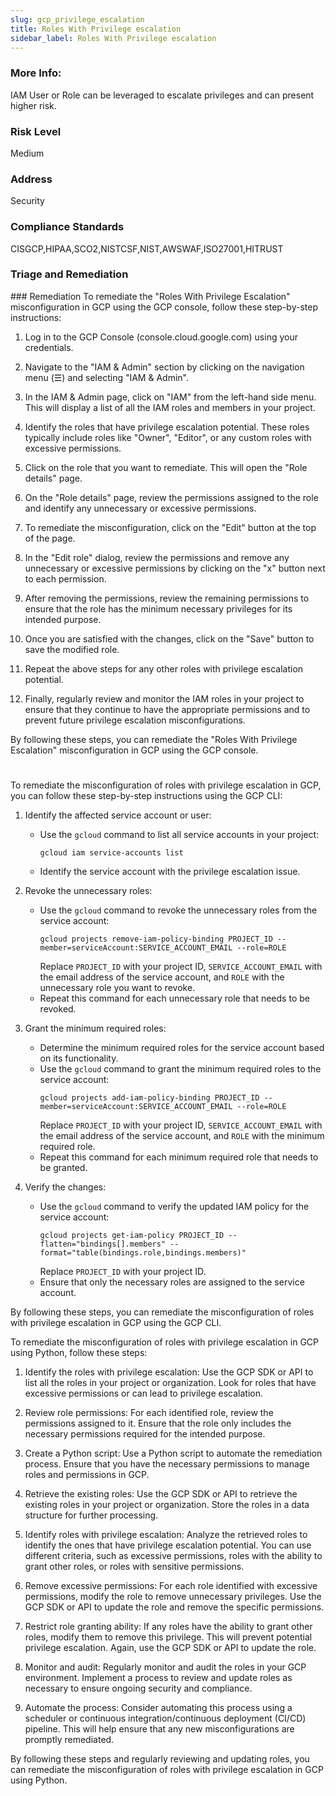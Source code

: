 ```yaml
---
slug: gcp_privilege_escalation
title: Roles With Privilege escalation
sidebar_label: Roles With Privilege escalation
---
```


### More Info:

IAM User or Role can be leveraged to escalate privileges and can present higher risk.

### Risk Level

Medium

### Address

Security

### Compliance Standards

CISGCP,HIPAA,SCO2,NISTCSF,NIST,AWSWAF,ISO27001,HITRUST

### Triage and Remediation
<Tabs>
<Tab title='Remediation'>
### Remediation

<AccordionGroup>
<Accordion title='Using Console' defaultOpen='true'>
To remediate the "Roles With Privilege Escalation" misconfiguration in GCP using the GCP console, follow these step-by-step instructions:

1. Log in to the GCP Console (console.cloud.google.com) using your credentials.

2. Navigate to the "IAM & Admin" section by clicking on the navigation menu (☰) and selecting "IAM & Admin".

3. In the IAM & Admin page, click on "IAM" from the left-hand side menu. This will display a list of all the IAM roles and members in your project.

4. Identify the roles that have privilege escalation potential. These roles typically include roles like "Owner", "Editor", or any custom roles with excessive permissions.

5. Click on the role that you want to remediate. This will open the "Role details" page.

6. On the "Role details" page, review the permissions assigned to the role and identify any unnecessary or excessive permissions.

7. To remediate the misconfiguration, click on the "Edit" button at the top of the page.

8. In the "Edit role" dialog, review the permissions and remove any unnecessary or excessive permissions by clicking on the "x" button next to each permission.

9. After removing the permissions, review the remaining permissions to ensure that the role has the minimum necessary privileges for its intended purpose.

10. Once you are satisfied with the changes, click on the "Save" button to save the modified role.

11. Repeat the above steps for any other roles with privilege escalation potential.

12. Finally, regularly review and monitor the IAM roles in your project to ensure that they continue to have the appropriate permissions and to prevent future privilege escalation misconfigurations.

By following these steps, you can remediate the "Roles With Privilege Escalation" misconfiguration in GCP using the GCP console.

#
</Accordion>

<Accordion title='Using CLI'>
To remediate the misconfiguration of roles with privilege escalation in GCP, you can follow these step-by-step instructions using the GCP CLI:

1. Identify the affected service account or user:
   - Use the `gcloud` command to list all service accounts in your project:
     ```
     gcloud iam service-accounts list
     ```
   - Identify the service account with the privilege escalation issue.

2. Revoke the unnecessary roles:
   - Use the `gcloud` command to revoke the unnecessary roles from the service account:
     ```
     gcloud projects remove-iam-policy-binding PROJECT_ID --member=serviceAccount:SERVICE_ACCOUNT_EMAIL --role=ROLE
     ```
     Replace `PROJECT_ID` with your project ID, `SERVICE_ACCOUNT_EMAIL` with the email address of the service account, and `ROLE` with the unnecessary role you want to revoke.
   - Repeat this command for each unnecessary role that needs to be revoked.

3. Grant the minimum required roles:
   - Determine the minimum required roles for the service account based on its functionality.
   - Use the `gcloud` command to grant the minimum required roles to the service account:
     ```
     gcloud projects add-iam-policy-binding PROJECT_ID --member=serviceAccount:SERVICE_ACCOUNT_EMAIL --role=ROLE
     ```
     Replace `PROJECT_ID` with your project ID, `SERVICE_ACCOUNT_EMAIL` with the email address of the service account, and `ROLE` with the minimum required role.
   - Repeat this command for each minimum required role that needs to be granted.

4. Verify the changes:
   - Use the `gcloud` command to verify the updated IAM policy for the service account:
     ```
     gcloud projects get-iam-policy PROJECT_ID --flatten="bindings[].members" --format="table(bindings.role,bindings.members)"
     ```
     Replace `PROJECT_ID` with your project ID.
   - Ensure that only the necessary roles are assigned to the service account.

By following these steps, you can remediate the misconfiguration of roles with privilege escalation in GCP using the GCP CLI.
</Accordion>

<Accordion title='Using Python'>
To remediate the misconfiguration of roles with privilege escalation in GCP using Python, follow these steps:

1. Identify the roles with privilege escalation: Use the GCP SDK or API to list all the roles in your project or organization. Look for roles that have excessive permissions or can lead to privilege escalation.

2. Review role permissions: For each identified role, review the permissions assigned to it. Ensure that the role only includes the necessary permissions required for the intended purpose.

3. Create a Python script: Use a Python script to automate the remediation process. Ensure that you have the necessary permissions to manage roles and permissions in GCP.

4. Retrieve the existing roles: Use the GCP SDK or API to retrieve the existing roles in your project or organization. Store the roles in a data structure for further processing.

5. Identify roles with privilege escalation: Analyze the retrieved roles to identify the ones that have privilege escalation potential. You can use different criteria, such as excessive permissions, roles with the ability to grant other roles, or roles with sensitive permissions.

6. Remove excessive permissions: For each role identified with excessive permissions, modify the role to remove unnecessary privileges. Use the GCP SDK or API to update the role and remove the specific permissions.

7. Restrict role granting ability: If any roles have the ability to grant other roles, modify them to remove this privilege. This will prevent potential privilege escalation. Again, use the GCP SDK or API to update the role.

8. Monitor and audit: Regularly monitor and audit the roles in your GCP environment. Implement a process to review and update roles as necessary to ensure ongoing security and compliance.

9. Automate the process: Consider automating this process using a scheduler or continuous integration/continuous deployment (CI/CD) pipeline. This will help ensure that any new misconfigurations are promptly remediated.

By following these steps and regularly reviewing and updating roles, you can remediate the misconfiguration of roles with privilege escalation in GCP using Python.
</Accordion>

</AccordionGroup>
</Tab>
</Tabs>

